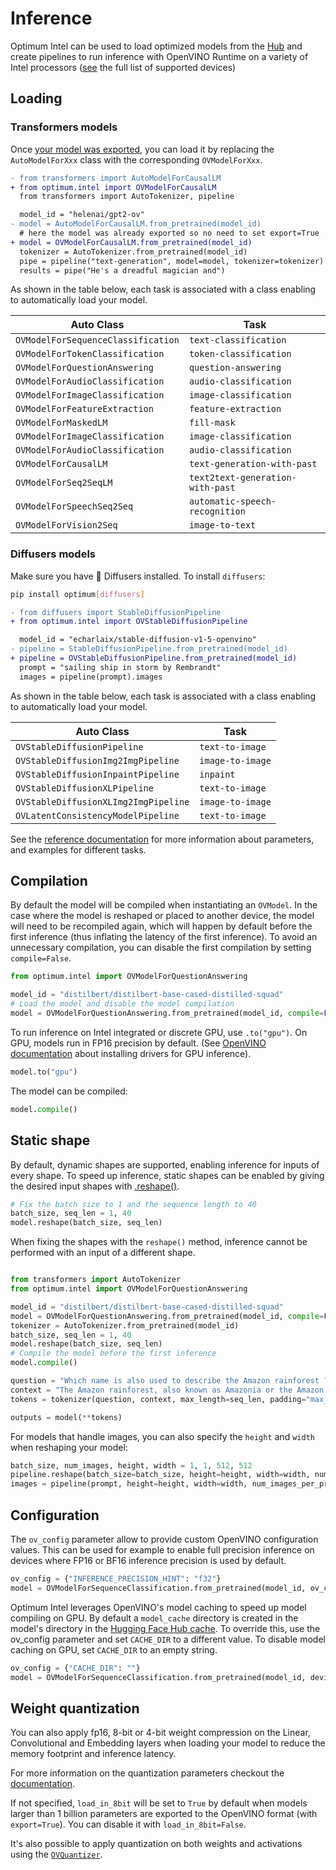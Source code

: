 <!--Copyright 2022 The HuggingFace Team. All rights reserved.
Licensed under the Apache License, Version 2.0 (the "License"); you may not use this file except in compliance with
the License. You may obtain a copy of the License at
http://www.apache.org/licenses/LICENSE-2.0
Unless required by applicable law or agreed to in writing, software distributed under the License is distributed on
an "AS IS" BASIS, WITHOUT WARRANTIES OR CONDITIONS OF ANY KIND, either express or implied. See the License for the
specific language governing permissions and limitations under the License.
-->

# Inference

Optimum Intel can be used to load optimized models from the [Hub](https://huggingface.co/models?library=openvino&sort=downloads) and create pipelines to run inference with OpenVINO Runtime on a variety of Intel processors ([see](https://docs.openvino.ai/2024/about-openvino/compatibility-and-support/supported-devices.html) the full list of supported devices)


## Loading

### Transformers models

Once [your model was exported](export), you can load it by replacing the `AutoModelForXxx` class with the corresponding `OVModelForXxx`.

```diff
- from transformers import AutoModelForCausalLM
+ from optimum.intel import OVModelForCausalLM
  from transformers import AutoTokenizer, pipeline

  model_id = "helenai/gpt2-ov"
- model = AutoModelForCausalLM.from_pretrained(model_id)
  # here the model was already exported so no need to set export=True
+ model = OVModelForCausalLM.from_pretrained(model_id)
  tokenizer = AutoTokenizer.from_pretrained(model_id)
  pipe = pipeline("text-generation", model=model, tokenizer=tokenizer)
  results = pipe("He's a dreadful magician and")
```

As shown in the table below, each task is associated with a class enabling to automatically load your model.

| Auto Class                           | Task                                 |
|--------------------------------------|--------------------------------------|
| `OVModelForSequenceClassification`   | `text-classification`                |
| `OVModelForTokenClassification`      | `token-classification`               |
| `OVModelForQuestionAnswering`        | `question-answering`                 |
| `OVModelForAudioClassification`      | `audio-classification`               |
| `OVModelForImageClassification`      | `image-classification`               |
| `OVModelForFeatureExtraction`        | `feature-extraction`                 |
| `OVModelForMaskedLM`                 | `fill-mask`                          |
| `OVModelForImageClassification`      | `image-classification`               |
| `OVModelForAudioClassification`      | `audio-classification`               |
| `OVModelForCausalLM`                 | `text-generation-with-past`          |
| `OVModelForSeq2SeqLM`                | `text2text-generation-with-past`     |
| `OVModelForSpeechSeq2Seq`            | `automatic-speech-recognition`       |
| `OVModelForVision2Seq`               | `image-to-text`                      |


### Diffusers models

Make sure you have 🤗 Diffusers installed. To install `diffusers`:

```bash
pip install optimum[diffusers]
```

```diff
- from diffusers import StableDiffusionPipeline
+ from optimum.intel import OVStableDiffusionPipeline

  model_id = "echarlaix/stable-diffusion-v1-5-openvino"
- pipeline = StableDiffusionPipeline.from_pretrained(model_id)
+ pipeline = OVStableDiffusionPipeline.from_pretrained(model_id)
  prompt = "sailing ship in storm by Rembrandt"
  images = pipeline(prompt).images
```


As shown in the table below, each task is associated with a class enabling to automatically load your model.

| Auto Class                           | Task                                 |
|--------------------------------------|--------------------------------------|
| `OVStableDiffusionPipeline`          | `text-to-image`                      |
| `OVStableDiffusionImg2ImgPipeline`   | `image-to-image`                     |
| `OVStableDiffusionInpaintPipeline`   | `inpaint`                            |
| `OVStableDiffusionXLPipeline`        | `text-to-image`                      |
| `OVStableDiffusionXLImg2ImgPipeline` | `image-to-image`                     |
| `OVLatentConsistencyModelPipeline`   | `text-to-image`                      |


See the [reference documentation](reference) for more information about parameters, and examples for different tasks.


## Compilation

By default the model will be compiled when instantiating an `OVModel`. In the case where the model is reshaped or placed to another device, the model will need to be recompiled again, which will happen by default before the first inference (thus inflating the latency of the first inference). To avoid an unnecessary compilation, you can disable the first compilation by setting `compile=False`.

```python
from optimum.intel import OVModelForQuestionAnswering

model_id = "distilbert/distilbert-base-cased-distilled-squad"
# Load the model and disable the model compilation
model = OVModelForQuestionAnswering.from_pretrained(model_id, compile=False)
```

To run inference on Intel integrated or discrete GPU, use `.to("gpu")`. On GPU, models run in FP16 precision by default. (See [OpenVINO documentation](https://docs.openvino.ai/2024/get-started/configurations/configurations-intel-gpu.html) about installing drivers for GPU inference).

```python
model.to("gpu")
```

The model can be compiled:

```python
model.compile()
```

## Static shape

By default, dynamic shapes are supported, enabling inference for inputs of every shape. To speed up inference, static shapes can be enabled by giving the desired input shapes with [.reshape()](reference#optimum.intel.OVBaseModel.reshape).

```python
# Fix the batch size to 1 and the sequence length to 40
batch_size, seq_len = 1, 40
model.reshape(batch_size, seq_len)
```

When fixing the shapes with the `reshape()` method, inference cannot be performed with an input of a different shape.

```python

from transformers import AutoTokenizer
from optimum.intel import OVModelForQuestionAnswering

model_id = "distilbert/distilbert-base-cased-distilled-squad"
model = OVModelForQuestionAnswering.from_pretrained(model_id, compile=False)
tokenizer = AutoTokenizer.from_pretrained(model_id)
batch_size, seq_len = 1, 40
model.reshape(batch_size, seq_len)
# Compile the model before the first inference
model.compile()

question = "Which name is also used to describe the Amazon rainforest ?"
context = "The Amazon rainforest, also known as Amazonia or the Amazon Jungle"
tokens = tokenizer(question, context, max_length=seq_len, padding="max_length", return_tensors="np")

outputs = model(**tokens)
```

For models that handle images, you can also specify the `height` and `width` when reshaping your model:

```python
batch_size, num_images, height, width = 1, 1, 512, 512
pipeline.reshape(batch_size=batch_size, height=height, width=width, num_images_per_prompt=num_images)
images = pipeline(prompt, height=height, width=width, num_images_per_prompt=num_images).images
```

## Configuration

The `ov_config` parameter allow to provide custom OpenVINO configuration values. This can be used for example to enable full precision inference on devices where FP16 or BF16 inference precision is used by default.

```python
ov_config = {"INFERENCE_PRECISION_HINT": "f32"}
model = OVModelForSequenceClassification.from_pretrained(model_id, ov_config=ov_config)
```

Optimum Intel leverages OpenVINO's model caching to speed up model compiling on GPU. By default a `model_cache` directory is created in the model's directory in the [Hugging Face Hub cache](https://huggingface.co/docs/huggingface_hub/main/en/guides/manage-cache). To override this, use the ov_config parameter and set `CACHE_DIR` to a different value. To disable model caching on GPU, set `CACHE_DIR` to an empty string.

```python
ov_config = {"CACHE_DIR": ""}
model = OVModelForSequenceClassification.from_pretrained(model_id, device="gpu", ov_config=ov_config)
```

## Weight quantization

You can also apply fp16, 8-bit or 4-bit weight compression on the Linear, Convolutional and Embedding layers when loading your model to reduce the memory footprint and inference latency.

For more information on the quantization parameters checkout the [documentation](optimziation#weight-only-quantization).

<Tip warning={true}>

If not specified, `load_in_8bit` will be set to `True` by default when models larger than 1 billion parameters are exported to the OpenVINO format (with `export=True`). You can disable it with `load_in_8bit=False`.

</Tip>

It's also possible to apply quantization on both weights and activations using the [`OVQuantizer`](optimization#static-quantization).
